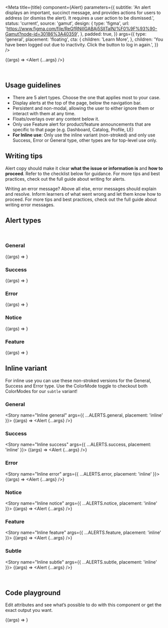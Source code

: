 


<Meta
  title={title}
  component={Alert}
  parameters={{
    subtitle:
      'An alert displays an important, succinct message, and provides actions for users to address (or dismiss the alert). It requires a user action to be dismissed.',
    status: 'current',
    source: 'gamut',
    design: {
      type: 'figma',
      url:
        'https://www.figma.com/file/ReGfRNillGABAj5SlITalN/%F0%9F%93%90-Gamut?node-id=30186%3A40359',
    },
    padded: true,
  }}
  args={{
    type: 'general',
    placement: 'floating',
    cta: {
      children: 'Learn More',
    },
    children:
      'You have been logged out due to inactivity. Click the button to log in again.',
  }}
/>

<Story name="Usage guidelines">{(args) => <Alert {...args} />}</Story>

<br />

## Usage guidelines

- There are 5 alert types. Choose the one that applies most to your case.
- Display alerts at the top of the page, below the navigation bar.
- Persistent and non-modal, allowing the user to either ignore them or interact with them at any time.
- Floats/overlays over any content below it.
- Only use Feature alert for product/feature announcements that are specific to that page (e.g. Dashboard, Catalog, Profile, LE)
- **For Inline use**: Only use the inline variant (non-stroked) and only use Success, Error or General type, other types are for top-level use only.

<Story name="Writing tips" />

## Writing tips

Alert copy should make it clear **what the issue or information is** and **how to proceed**. Refer to the checklist below for guidance. For more tips and best practices, check out the full guide about <LinkTo id="ux-writing-component-guidelines-alerts--examples">writing for alerts</LinkTo>.

<CustomCheckbox
  htmlFor="alert-1"
  label="Explain the information or issue clearly."
  spacing="tight"
/>
<CustomCheckbox
  htmlFor="alert-2"
  label="If relevant, explain what the user can do to resolve the alert (or what we are doing on our end to resolve it)."
  spacing="tight"
/>
<CustomCheckbox
  htmlFor="alert-3"
  label="Front-load important information."
  spacing="tight"
/>
<CustomCheckbox
  htmlFor="alert-4"
  label="Ask someone unrelated to the project to read the message to see if it makes sense."
  spacing="tight"
/>

Writing an error message? Above all else, error messages should explain and resolve. Inform learners of what went wrong and let them know how to proceed. For more tips and best practices, check out the full guide about <LinkTo id="ux-writing-component-guidelines-error-messages--page">writing error messages</LinkTo>.

## Alert types

<br />

### General

<Story name="General" args={ALERTS.general}>
  {(args) => <Alert {...args} />}
</Story>

### Success

<Story name="Success" args={ALERTS.success}>
  {(args) => <Alert {...args} />}
</Story>

### Error

<Story name="Error" args={ALERTS.error}>
  {(args) => <Alert {...args} />}
</Story>

### Notice

<Story name="Notice" args={ALERTS.notice}>
  {(args) => <Alert {...args} />}
</Story>

### Feature

<Story name="Feature" args={ALERTS.feature}>
  {(args) => <Alert {...args} />}
</Story>

<br />

## Inline variant

For inline use you can use these non-stroked versions for the General, Success and Error type. Use the ColorMode toggle to checkout both ColorModes for our `subtle` variant!

### General

<Story name="Inline general" args={{ ...ALERTS.general, placement: 'inline' }}>
  {(args) => <Alert {...args} />}
</Story>

### Success

<Story name="Inline success" args={{ ...ALERTS.success, placement: 'inline' }}>
  {(args) => <Alert {...args} />}
</Story>

### Error

<Story name="Inline error" args={{ ...ALERTS.error, placement: 'inline' }}>
  {(args) => <Alert {...args} />}
</Story>

### Notice

<Story name="Inline notice" args={{ ...ALERTS.notice, placement: 'inline' }}>
  {(args) => <Alert {...args} />}
</Story>

### Feature

<Story name="Inline feature" args={{ ...ALERTS.feature, placement: 'inline' }}>
  {(args) => <Alert {...args} />}
</Story>

### Subtle

<Story name="Inline subtle" args={{ ...ALERTS.subtle, placement: 'inline' }}>
  {(args) => <Alert {...args} />}
</Story>

<br />

## Code playground

Edit attributes and see what’s possible to do with this component or get the exact output you want.

<Canvas>
  <Story name="Playground">{(args) => <Alert {...args} />}</Story>
</Canvas>

<PropsTable story="Playground" />
